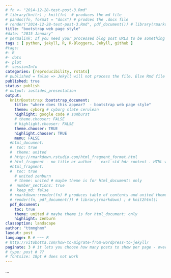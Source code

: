```yaml
---
# fn <- "2014-12-28-test-post-3.Rmd"
# library(knitr) ; knit(fn)  # produces the md file
# pandoc(fn, format = "docx") # prodces the .docx file
# render("2014-12-28-test-post-3.Rmd", pdf_document()) # library(rmarkdown) ; # knit2html() 
title: "bootstrap web page style"
#date: "2015 January"
# permalink: If you need your processed blog post URLs to be something other than the default /year/month/day/title.html then you can set this variable and it will be used as the final URL.
tags : [ python, jekyll, R, R-Bloggers, Jekyll, github ]
#tags:
#- R
#- dots
#- plot
#- sessionInfo
categories: [reproducibility, rstats]
# published = false => Jekyll will not process the file. Else Rmd file appears as a blog with html file i.e. 2 posts.
published: true
status: publish
# output: ioslides_presentation
output:
  knitrBootstrap::bootstrap_document:
    title: "where does this appear?  - bootstrap web page style"
    theme: cyborg # cyborg slate cerulean
    highlight: google code # sunburst
    # theme.chooser: FALSE
    # highlight.chooser: FALSE
    theme.chooser: TRUE
    highlight.chooser: TRUE
    menu: FALSE
  #html_document:
  #  toc: true
  #  theme: united
  # http://rmarkdown.rstudio.com/html_fragment_format.html
  # html_fragment - no title or author -  excl std hdr content . HTML within larger web sites (e.g. blogs).
  #html_fragment: 
  #  toc: true
    # united zenburn
    # theme: united # maybe theme is for html_document: only
  #  number_sections: true
  #  keep_md: false
  # rmarkdown::render(fn) # produces table of contents and united theme
  # render(fn, pdf_document()) # library(rmarkdown) ; # knit2html() 
  pdf_document:
    toc: true
    theme: united # maybe theme is for html_document: only
    highlight: zenburn
classoption: landscape
author: "ttmmghmm"
layout: post
language: R # ~~~ R
# http://vitobotta.com/how-to-migrate-from-wordpress-to-jekyll/
paginate: 3 # it lets you choose how many posts to show per page - overrides _config.yml
# type: post # ??
# fontsize: 18pt # does not work
---
```


...